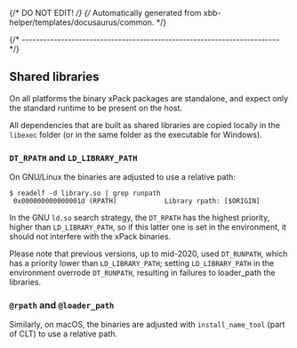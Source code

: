 {/* DO NOT EDIT! */}
{/* Automatically generated from xbb-helper/templates/docusaurus/common. */}

{/* ------------------------------------------------------------------------ */}

## Shared libraries

On all platforms the binary xPack packages are standalone,
and expect only the standard
runtime to be present on the host.

All dependencies that are built as shared libraries are copied locally
in the `libexec` folder (or in the same folder as the executable for Windows).

### `DT_RPATH` and `LD_LIBRARY_PATH`

On GNU/Linux the binaries are adjusted to use a relative path:

```console
$ readelf -d library.so | grep runpath
 0x000000000000001d (RPATH)            Library rpath: [$ORIGIN]
```

In the GNU `ld.so` search strategy, the `DT_RPATH` has
the highest priority, higher than `LD_LIBRARY_PATH`, so if this latter one
is set in the environment, it should not interfere with the xPack binaries.

Please note that previous versions, up to mid-2020, used `DT_RUNPATH`, which
has a priority lower than `LD_LIBRARY_PATH`; setting `LD_LIBRARY_PATH`
in the environment overrode `DT_RUNPATH`, resulting in failures to loader_path
the libraries.

### `@rpath` and `@loader_path`

Similarly, on macOS, the binaries are adjusted with `install_name_tool`
(part of CLT) to use a relative path.
